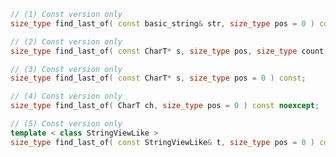 ```cpp
// (1) Const version only
size_type find_last_of( const basic_string& str, size_type pos = 0 ) const noexcept;

// (2) Const version only
size_type find_last_of( const CharT* s, size_type pos, size_type count ) const;

// (3) Const version only
size_type find_last_of( const CharT* s, size_type pos = 0 ) const;

// (4) Const version only
size_type find_last_of( CharT ch, size_type pos = 0 ) const noexcept;

// (5) Const version only
template < class StringViewLike >
size_type find_last_of( const StringViewLike& t, size_type pos = 0 ) const noexcept(/* see below */);
```
